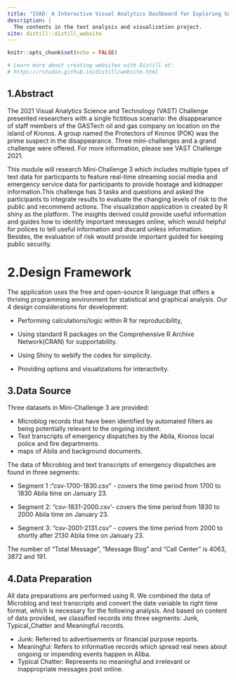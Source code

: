 ```yaml
---
title: "IVAD: A Interactive Visual Analytics Dashboard for Exploring VAST Challenge 2021"
description: |
  The contents in the text analysis and visualization project.
site: distill::distill_website
---
```


```r
knitr::opts_chunk$set(echo = FALSE)

# Learn more about creating websites with Distill at:
# https://rstudio.github.io/distill/website.html

```

## 1.Abstract

The 2021 Visual Analytics Science and Technology (VAST) Challenge presented researchers with a single fictitious scenario: the disappearance of staff members of the GASTech oil and gas company on location on the island of Kronos. A group named the Protectors of Kronos (POK) was the prime suspect in the disappearance. Three mini-challenges and a grand challenge were offered. For more information, please see VAST Challenge 2021.

This module will research Mini-Challenge 3 which includes multiple types of text data for participants to feature real-time streaming social media and emergency service data for participants to provide hostage and kidnapper information.This challenge has 3 tasks and questions and asked the participants to integrate results to evaluate the changing levels of risk to the public and recommend actions. The visualization application is created by R shiny as the platform. The insights derived could provide useful information and guides how to identify important messages online, which would helpful for polices to tell useful information and discard unless information. Besides, the evaluation of risk would provide important guided for keeping public security.

# 2.Design Framework

The application uses the free and open-source R language that offers a thriving programming environment for statistical and graphical analysis. Our 4 design considerations for development:

+ Performing calculations/logic within R for reproducibility,

+ Using standard R packages on the Comprehensive R Archive Network(CRAN) for supportability.

+ Using Shiny to webify the codes for simplicity.

+ Providing options and visualizations for interactivity.

## 3.Data Source

Three datasets in Mini-Challenge 3 are provided:

+ Microblog records that have been identified by automated filters as being potentially relevant to the ongoing incident.
+ Text transcripts of emergency dispatches by the Abila, Kronos local police and fire departments.
+ maps of Abila and background documents.

The data of Microblog and text transcripts of emergency dispatches are found in three segments:

+ Segment 1 :“csv-1700-1830.csv” - covers the time period from 1700 to 1830 Abila time on January 23.

+ Segment 2: "csv-1831-2000.csv’- covers the time period from 1830 to 2000 Abila time on January 23.

+ Segment 3: “csv-2001-2131.csv” - covers the time period from 2000 to shortly after 2130 Abila time on January 23.

The number of "Total Message", "Message Blog" and "Call Center" is 4063, 3872 and 191.

## 4.Data Preparation

All data preparations are performed using R. We combined the data of Microblog and text transcripts and convert the date variable to right time format, which is necessary for the following analysis. And based on content of data provided, we classified records into three segments: Junk, Typical_Chatter and Meaningful records.

+ Junk: Referred to advertisements or financial purpose reports.
+ Meaningful: Refers to informative records which spread real news about ongoing or impending events happen in Aliba.
+ Typical Chatter: Represents no meaningful and irrelevant or inappropriate messages post online.


